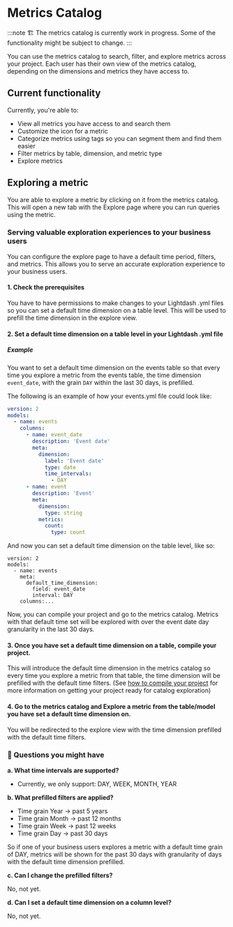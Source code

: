# Metrics Catalog

:::note
🏗️ The metrics catalog is currently work in progress. Some of the functionality might be subject to change.
:::

You can use the metrics catalog to search, filter, and explore metrics across your project.
Each user has their own view of the metrics catalog, depending on the dimensions and metrics they have access to.

## Current functionality

Currently, you're able to:

- View all metrics you have access to and search them
- Customize the icon for a metric
- Categorize metrics using tags so you can segment them and find them easier
- Filter metrics by table, dimension, and metric type
- Explore metrics

## Exploring a metric

You are able to explore a metric by clicking on it from the metrics catalog. This will open a new tab with the Explore page where you can run queries using the metric.

### Serving valuable exploration experiences to your business users

You can configure the explore page to have a default time period, filters, and metrics. This allows you to serve an accurate exploration experience to your business users.

#### 1. Check the prerequisites

You have to have permissions to make changes to your Lightdash .yml files so you can set a default time dimension on a table level. This will be used to prefill the time dimension in the explore view.

#### 2. Set a default time dimension on a table level in your Lightdash .yml file

##### Example

You want to set a default time dimension on the events table so that every time you explore a metric from the events table, the time dimension `event_date`, with the grain `DAY` within the last 30 days, is prefilled.

The following is an example of how your events.yml file could look like:

```yml
version: 2
models:
  - name: events
    columns:
      - name: event_date
        description: 'Event date'
        meta:
          dimension:
            label: 'Event date'
            type: date
            time_intervals:
              - DAY
      - name: event
        description: 'Event'
        meta:
          dimension:
            type: string
          metrics:
            count:
              type: count
```

And now you can set a default time dimension on the table level, like so:

```
version: 2
models:
  - name: events
    meta:
      default_time_dimension:
        field: event_date
        interval: DAY
    columns:...
```

Now, you can compile your project and go to the metrics catalog. Metrics with that default time set will be explored with over the event date day granularity in the last 30 days.

#### 3. Once you have set a default time dimension on a table, compile your project.

This will introduce the default time dimension in the metrics catalog so every time you explore a metric from that table, the time dimension will be prefilled with the default time filters.
(See [how to compile your project](/references/dbt-projects.mdx) for more information on getting your project ready for catalog exploration)

#### 4. Go to the metrics catalog and Explore a metric from the table/model you have set a default time dimension on.

You will be redirected to the explore view with the time dimension prefilled with the default time filters.

### 🙋 Questions you might have

**a. What time intervals are supported?**

- Currently, we only support: DAY, WEEK, MONTH, YEAR

**b. What prefilled filters are applied?**

- Time grain Year -> past 5 years
- Time grain Month -> past 12 months
- Time grain Week -> past 12 weeks
- Time grain Day -> past 30 days

So if one of your business users explores a metric with a default time grain of DAY, metrics will be shown for the past 30 days with granularity of days with the default time dimension prefilled.

**c. Can I change the prefilled filters?**

No, not yet.

**d. Can I set a default time dimension on a column level?**

No, not yet.
